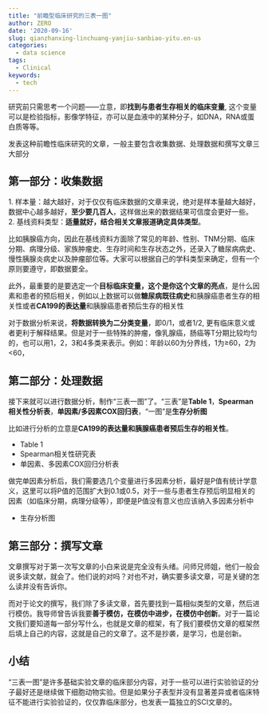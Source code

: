 ```yaml
---
title: "前瞻型临床研究的三表一图"
author: ZERO
date: '2020-09-16'
slug: qianzhanxing-linchuang-yanjiu-sanbiao-yitu.en-us
categories:
  - data science
tags:
  - Clinical
keywords:
  - tech
---
```



研究前只需思考一个问题——立意，即**找到与患者生存相关的临床变量**, 这个变量可以是检验指标，影像学特征，亦可以是血液中的某种分子，如DNA，RNA或蛋白质等等。

发表这种前瞻性临床研究的文章，一般主要包含收集数据、处理数据和撰写文章三大部分

## 第一部分：收集数据

1. 样本量：越大越好，对于仅仅有临床数据的文章来说，绝对是样本量越大越好，数据中心越多越好，**至少要几百人**，这样做出来的数据结果可信度会更好一些。
2. 基线资料类型：**适量就好，结合相关文章报道确定具体类型**。


比如胰腺癌方向，因此在基线资料方面除了常见的年龄、性别、TNM分期、临床分期、病理分级、家族肿瘤史、生存时间和生存状态之外，还录入了糖尿病病史、慢性胰腺炎病史以及肿瘤部位等。大家可以根据自己的学科类型来确定，但有一个原则要遵守，即数据要全。

此外，最重要的是要选定一个**目标临床变量，这个是你这个文章的亮点**，是什么因素和患者的预后相关，例如以上数据可以做**糖尿病既往病史**和胰腺癌患者生存的相关性或者**CA199的表达量**和胰腺癌患者预后生存的相关性

对于数据分析来说，**将数据转换为二分类变量**，即0/1，或者1/2, 更有临床意义或者更利于解释结果。但是对于一些特殊的肿瘤，像乳腺癌，肠癌等T分期比较均匀的，也可以用1，2，3和4多类来表示。例如：年龄以60为分界线，1为≥60，2为<60，


## 第二部分：处理数据
接下来就可以进行数据分析，制作“三表一图”了。“三表”是**Table 1**，**Spearman相关性分析表**，**单因素/多因素COX回归表**，“一图”是**生存分析图**


比如进行分析的立意是**CA199的表达量和胰腺癌患者预后生存的相关性**。

+ Table 1
+ Spearman相关性研究表
+ 单因素、多因素COX回归分析表

做完单因素分析后，我们需要选几个变量进行多因素分析，最好是P值有统计学意义，这里可以将P值的范围扩大到0.1或0.5，对于一些与患者生存预后明显相关的因素（如临床分期，病理分级等），即便是P值没有意义也应该纳入多因素分析中

+ 生存分析图

## 第三部分：撰写文章 

文章撰写对于第一次写文章的小白来说是完全没有头绪。问师兄师姐，他们一般会说多读文献，就会了。他们说的对吗？对也不对，确实要多读文章，可是关键的怎么读并没有告诉你。

而对于论文的撰写，我们除了多读文章，首先要找到一篇相似类型的文章，然后进行模仿。我导师曾告诉我要**善于模仿，在模仿中进步，在模仿中创新**。对于一篇论文我们要知道每一部分写什么，也就是文章的框架，有了我们要模仿文章的框架然后填上自己的内容，这就是自己的文章了。这不是抄袭，是学习，也是创新。

 
## 小结 
“三表一图”是许多基础实验文章的临床部分内容，对于一些可以进行实验验证的分子最好还是继续做下细胞动物实验。但是如果分子表型并没有显著差异或者临床特征不能进行实验验证的，仅仅靠临床部分，也发表一篇独立的SCI文章的。
